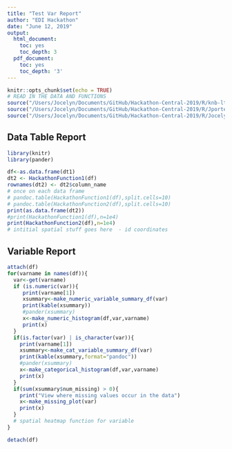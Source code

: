 ```yaml
---
title: "Test Var Report"
author: "EDI Hackathon"
date: "June 12, 2019"
output:
  html_document:
    toc: yes
    toc_depth: 3
  pdf_document:
    toc: yes
    toc_depth: '3'
---
```


```r
knitr::opts_chunk$set(echo = TRUE)
# READ IN THE DATA AND FUNCTIONS
source("/Users/Jocelyn/Documents/GitHub/Hackathon-Central-2019/R/knb-lter-vcr.57.15.r")
source("/Users/Jocelyn/Documents/GitHub/Hackathon-Central-2019/R/Jporter.r")
source("/Users/Jocelyn/Documents/GitHub/Hackathon-Central-2019/R/Jocelyn_functions_only.R")
```

## Data Table Report 


```r
library(knitr)
library(pander)

df<-as.data.frame(dt1)
dt2 <- HackathonFunction1(df)
rownames(dt2) <- dt2$column_name
# once on each data frame
# pandoc.table(HackathonFunction1(df),split.cells=10)
# pandoc.table(HackathonFunction2(df),split.cells=10)
print(as.data.frame(dt2))
#print(HackathonFunction1(df),n=1e4)
print(HackathonFunction2(df),n=1e4)
# intitial spatial stuff goes here  - id coordinates
```

## Variable Report
```r
attach(df)
for(varname in names(df)){
  var<-get(varname)
  if (is.numeric(var)){
     print(varname[1])
     xsummary<-make_numeric_variable_summary_df(var)
     print(kable(xsummary))
     #pander(xsummary)
     x<-make_numeric_histogram(df,var,varname)
     print(x)
  }
  if(is.factor(var) | is_character(var)){
    print(varname[1])
    xsummary<-make_cat_variable_summary_df(var)
    print(kable(xsummary,format="pandoc"))
    #pander(xsummary)
    x<-make_categorical_histogram(df,var,varname)
    print(x)
  }
  if(sum(xsummary$num_missing) > 0){
    print("View where missing values occur in the data")
    x<-make_missing_plot(var)
    print(x)
  }
  # spatial heatmap function for variable
}

detach(df)
```
